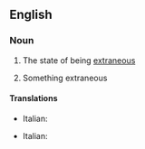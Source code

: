 ==English==

===Noun===
{{en-noun|extraneities|-}}

# {{uncountable}} The state of being [[extraneous]]
# {{countable}} Something extraneous

====Translations====
{{trans-top|state of being extraneous}}
* Italian: {{t+|it|estraneità|f}}
{{trans-mid}}
{{trans-bottom}}

{{trans-top|something extraneous}}
* Italian: {{t+|it|estraneità|f}}
{{trans-mid}}
{{trans-bottom}}
